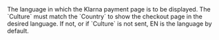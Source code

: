   
<ParamField body="Culture" type="string">  
<FormatIso6391Alpha2TwoLetterLanguageCode />     
The language in which the Klarna payment page is to be displayed.  
The `Culture` must match the `Country` to show the checkout page in the desired language. If not, or if `Culture` is not sent, EN is the language by default.  
</ParamField>